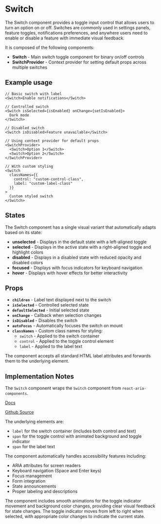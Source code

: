 

<Meta of={SwitchStories} />

# Switch
The Switch component provides a toggle input control that allows users to turn an option on or off. Switches are commonly used in settings panels, feature toggles, notifications preferences, and anywhere users need to enable or disable a feature with immediate visual feedback.

It is composed of the following components:

- **Switch** - Main switch toggle component for binary on/off controls
- **SwitchProvider** - Context provider for setting default props across multiple switches

## Example usage
```tsx
// Basic switch with label
<Switch>Enable notifications</Switch>

// Controlled switch
<Switch isSelected={isEnabled} onChange={setIsEnabled}>
  Dark mode
</Switch>

// Disabled switch
<Switch isDisabled>Feature unavailable</Switch>

// Using context provider for default props
<SwitchProvider>
  <Switch>Option 1</Switch>
  <Switch>Option 2</Switch>
</SwitchProvider>

// With custom styling
<Switch
  classNames={{
    control: "custom-control-class",
    label: "custom-label-class"
  }}
>
  Custom styled switch
</Switch>
```

## States

The Switch component has a single visual variant that automatically adapts based on its state:
* **unselected** - Displays in the default state with a left-aligned toggle
* **selected** - Displays in the active state with a right-aligned toggle and highlight colors
* **disabled** - Displays in a disabled state with reduced opacity and disabled colors
* **focused** - Displays with focus indicators for keyboard navigation
* **hover** - Displays with hover effects for better interactivity

<Canvas of={SwitchStories.Default} />

## Props

* **`children`** - Label text displayed next to the switch
* **`isSelected`** - Controlled selected state
* **`defaultSelected`** - Initial selected state
* **`onChange`** - Callback when selection changes
* **`isDisabled`** - Disables the switch
* **`autoFocus`** - Automatically focuses the switch on mount
* **`classNames`** - Custom class names for styling:
  * `switch` - Applied to the switch container
  * `control` - Applied to the toggle control element
  * `label` - Applied to the label text

The component accepts all standard HTML label attributes and forwards them to the underlying element.

## Implementation Notes
The `Switch` component wraps the `Switch` component from `react-aria-components`.

[Docs](https://react-spectrum.adobe.com/react-aria/Switchhtml)

[Github Source](https://github.com/gohypergiant/standard-toolkit/tree/main/design-toolkit/components/src/components/switch)

The underlying elements are:
- `label` for the switch container (includes both control and text)
- `span` for the toggle control with animated background and toggle indicator
- `span` for the label text

The component automatically handles accessibility features including:
- ARIA attributes for screen readers
- Keyboard navigation (Space and Enter keys)
- Focus management
- Form integration
- State announcements
- Proper labeling and descriptions

The component includes smooth animations for the toggle indicator movement and background color changes, providing clear visual feedback for state changes. The toggle indicator moves from left to right when selected, with appropriate color changes to indicate the current state.
